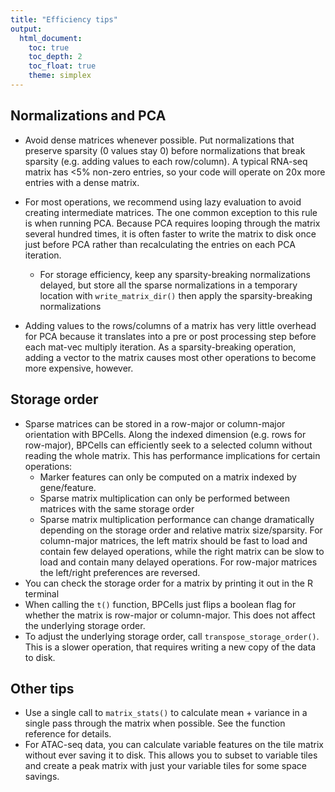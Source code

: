 ```yaml
---
title: "Efficiency tips"
output: 
  html_document:
    toc: true
    toc_depth: 2
    toc_float: true
    theme: simplex
---
```


## Normalizations and PCA
- Avoid dense matrices whenever possible. Put normalizations
  that preserve sparsity (0 values stay 0) before normalizations
  that break sparsity (e.g. adding values to each row/column).
  A typical RNA-seq matrix has <5% non-zero entries, so your
  code will operate on 20x more entries with a dense matrix.

- For most operations, we recommend using lazy evaluation to avoid
  creating intermediate matrices. The one common exception to this
  rule is when running PCA. Because PCA requires looping through the
  matrix several hundred times, it is often faster to write the matrix to 
  disk once just before PCA rather than recalculating the entries on each
  PCA iteration.
    - For storage efficiency, keep any sparsity-breaking normalizations
      delayed, but store all the sparse normalizations in a temporary
      location with `write_matrix_dir()` then apply the sparsity-breaking
      normalizations

- Adding values to the rows/columns of a matrix has very little overhead for
  PCA because it translates into a pre or post processing step before each
  mat-vec multiply iteration. As a sparsity-breaking operation, adding a vector
  to the matrix causes most other operations to become more expensive, however.

## Storage order
- Sparse matrices can be stored in a row-major or column-major orientation with
  BPCells. Along the indexed dimension (e.g. rows for row-major), BPCells can
  efficiently seek to a selected column without reading the whole matrix. This
  has performance implications for certain operations:
  - Marker features can only be computed on a matrix indexed by gene/feature.
  - Sparse matrix multiplication can only be performed between matrices with the
  same storage order
  - Sparse matrix multiplication performance can change dramatically depending on
  the storage order and relative matrix size/sparsity. For column-major matrices,
  the left matrix should be fast to load and contain few delayed operations, while
  the right matrix can be slow to load and contain many delayed operations. For
  row-major matrices the left/right preferences are reversed.
- You can check the storage order for a matrix by printing it out in the R 
  terminal
- When calling the `t()` function, BPCells just flips a boolean flag for whether
  the matrix is row-major or column-major. This does not affect the underlying
  storage order.
- To adjust the underlying storage order, call `transpose_storage_order()`. This
  is a slower operation, that requires writing a new copy of the data to disk.

## Other tips
- Use a single call to `matrix_stats()` to calculate mean + variance in a single
  pass through the matrix when possible. See the function reference for details.
- For ATAC-seq data, you can calculate variable features on the tile matrix without
  ever saving it to disk. This allows you to subset to variable tiles and create
  a peak matrix with just your variable tiles for some space savings.
